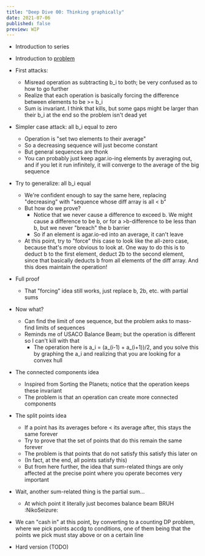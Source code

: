 ```yaml
---
title: "Deep Dive 00: Thinking graphically"
date: 2021-07-06
published: false
preview: WIP
---
```


- Introduction to series
- Introduction to [problem](https://codeforces.com/contest/1540/problem/C1)

- First attacks:
    - Misread operation as subtracting b_i to both; be very
        confused as to how to go further
    - Realize that each operation is basically forcing the
        difference between elements to be >= b_i
    - Sum is invariant. I think that kills, but
        some gaps might be larger than their b_i at the end
        so the problem isn't dead yet
- Simpler case attack: all b_i equal to zero
    - Operation is "set two elements to their average"
    - So a decreasing sequence will just become constant
    - But general sequences are thonk
    - You can probably just keep agar.io-ing elements
        by averaging out, and if you let it run infinitely,
        it will converge to the average of the big sequence
- Try to generalize: all b_i equal
    - We're confident enough to say the same here,
        replacing "decreasing" with "sequence whose diff array
        is all < b"
    - But how do we prove?
        - Notice that we never cause a difference to exceed b.
        We might cause a difference to be b, or for a >b-difference
        to be less than b, but we never "breach" the b barrier
        - So if an element is agar.io-ed into an average, it can't leave
    - At this point, try to "force" this case to look like the all-zero
        case, because that's more obvious to look at. One way to do this
        is to deduct b to the first element, deduct 2b to the second element,
        since that basically deducts b from all elements of the diff array.
        And this does maintain the operation!
- Full proof
    - That "forcing" idea still works, just replace b, 2b, etc.
        with partial sums
- Now what?
    - Can find the limit of one sequence, but the problem asks
        to mass-find limits of sequences
    - Reminds me of USACO Balance Beam; but the operation is different
        so I can't kill with that
        - The operation here is a_i = (a_(i-1) + a_(i+1))/2, and 
        you solve this by graphing the a_i and realizing
        that you are looking for a convex hull
- The connected components idea
    - Inspired from Sorting the Planets; notice that the operation keeps
        these invariant
    - The problem is that an operation can create more connected components
- The split points idea
    - If a point has its averages before < its average after, this stays the same forever
    - Try to prove that the set of points that do this remain the same forever
    - The problem is that points that do not satisfy this satisfy this later on
    - (In fact, at the end, all points satisfy this)
    - But from here further, the idea that sum-related things 
        are only affected at the precise point where you operate
        becomes very important
- Wait, another sum-related thing is the partial sum...
    - At which point it literally just becomes balance beam BRUH :NikoSeizure:
- We can "cash in" at this point, by converting to a counting DP problem,
    where we pick points accdg to conditions, one of them being that
    the points we pick must stay above or on a certain line

- Hard version (TODO)
